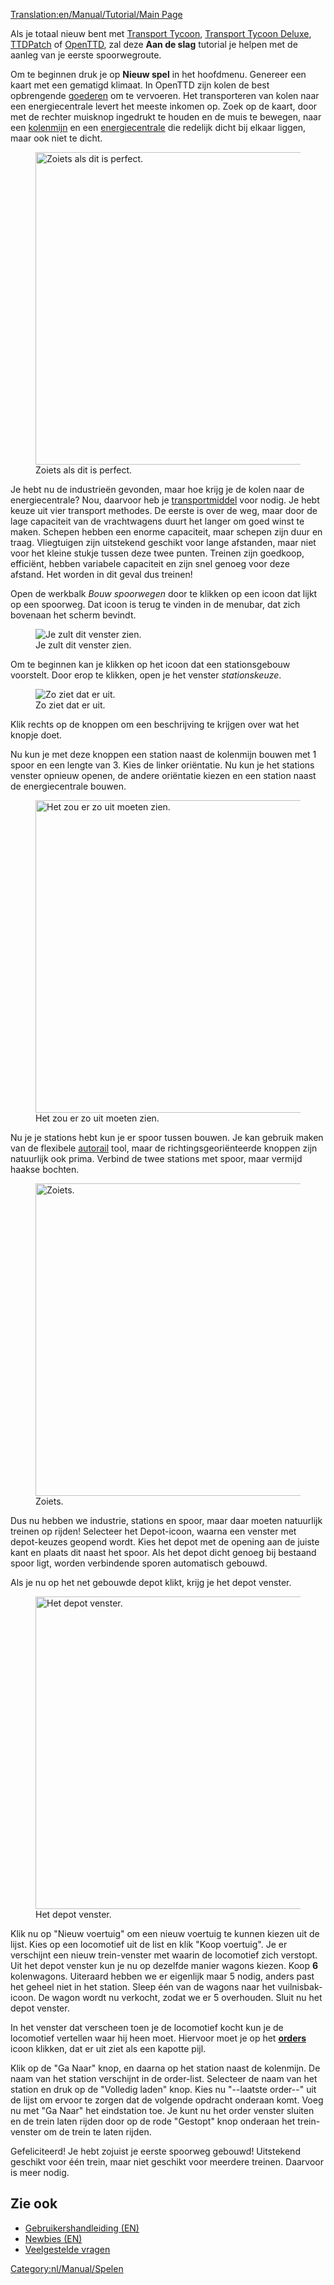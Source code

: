 [[Translation:en/Manual/Tutorial/Main Page]]
{{nl/Vertaling|en/Manual/Tutorial/Main Page|90}}
{{nl/Manual/Tutorial/Tutorial}}

Als je totaal nieuw bent met [[nl/Manual/Main Page|Transport Tycoon]], [[nl/Transport Tycoon Deluxe|Transport Tycoon Deluxe]], [[nl/Archive/OpenTTD/TTDPatch|TTDPatch]] of [[nl/Manual/Main Page|OpenTTD]], zal deze '''Aan de slag''' tutorial je helpen met de aanleg van je eerste spoorwegroute.

Om te beginnen druk je op '''Nieuw spel''' in het hoofdmenu. Genereer een kaart met een gematigd klimaat. In OpenTTD zijn kolen de best opbrengende [[nl/Manual/Base Set/Cargos/Goederen|goederen]] om te vervoeren. Het transporteren van kolen naar een energiecentrale levert het meeste inkomen op. Zoek op de kaart, door met de rechter muisknop ingedrukt te houden en de muis te bewegen, naar een [[nl/Manual/Base Set/Industries/Kolenmijn|kolenmijn]] en een [[nl/Manual/Base Set/Industries/Energiecentrale|energiecentrale]] die redelijk dicht bij elkaar liggen, maar ook niet te dicht.

[[File:en/Manual/Tutorial/Tutorial1.png|thumb|500px|center|Zoiets als dit is perfect.]]

Je hebt nu de industrieën gevonden, maar hoe krijg je de kolen naar de energiecentrale? Nou, daarvoor heb je [[nl/Transportmiddelen|transportmiddel]] voor nodig. Je hebt keuze uit vier transport methodes. De eerste is over de weg, maar door de lage capaciteit van de vrachtwagens duurt het langer om goed winst te maken. Schepen hebben een enorme capaciteit, maar schepen zijn duur en traag. Vliegtuigen zijn uitstekend geschikt voor lange afstanden, maar niet voor het kleine stukje tussen deze twee punten. Treinen zijn goedkoop, efficiënt, hebben variabele capaciteit en zijn snel genoeg voor deze afstand. Het worden in dit geval dus treinen!

Open de werkbalk ''Bouw spoorwegen'' door te klikken op een icoon dat lijkt op een spoorweg. Dat icoon is terug te vinden in de menubar, dat zich bovenaan het scherm bevindt.

[[File:nl/Manual/Bouw spoorwegen.png|center|Je zult dit venster zien.]]

Om te beginnen kan je klikken op het icoon dat een stationsgebouw voorstelt. Door erop te klikken, open je het venster ''stationskeuze''.

[[File:nl/Manual/Stationgui.png|center|frame|Zo ziet dat er uit.]]

Klik rechts op de knoppen om een beschrijving te krijgen over wat het knopje doet.

Nu kun je met deze knoppen een station naast de kolenmijn bouwen met 1 spoor en een lengte van 3. Kies de linker oriëntatie. Nu kun je het stations venster opnieuw openen, de andere oriëntatie kiezen en een station naast de energiecentrale bouwen.

[[File:en/Manual/Tutorial/Tutorial2.png|thumb|500px|center|Het zou er zo uit moeten zien.]]

Nu je je stations hebt kun je er spoor tussen bouwen. Je kan gebruik maken van de flexibele [[nl/Archive/Manual/Autorail|autorail]] tool, maar de richtingsgeoriënteerde knoppen zijn natuurlijk ook prima. Verbind de twee stations met spoor, maar vermijd haakse bochten.

[[File:en/Manual/Tutorial/Tutorial3.png|thumb|500px|center|Zoiets.]]

Dus nu hebben we industrie, stations en spoor, maar daar moeten natuurlijk treinen op rijden! Selecteer het Depot-icoon, waarna een venster met depot-keuzes geopend wordt. Kies het depot met de opening aan de juiste kant en plaats dit naast het spoor. Als het depot dicht genoeg bij bestaand spoor ligt, worden verbindende sporen automatisch gebouwd.

Als je nu op het net gebouwde depot klikt, krijg je het depot venster.

[[File:nl/Manual/Tutorial/Tutorial4.png|thumb|500px|center|Het depot venster.]]

Klik nu op "Nieuw voertuig" om een nieuw voertuig te kunnen kiezen uit de lijst. Kies op een locomotief uit de list en klik "Koop voertuig". Je er verschijnt een nieuw trein-venster met waarin de locomotief zich verstopt. Uit het depot venster kun je nu op dezelfde manier wagons kiezen. Koop '''6''' kolenwagons. Uiteraard hebben we er eigenlijk maar 5 nodig, anders past het geheel niet in het station. Sleep één van de wagons naar het vuilnisbak-icoon. De wagon wordt nu verkocht, zodat we er 5 overhouden. Sluit nu het depot venster.

In het venster dat verscheen toen je de locomotief kocht kun je de locomotief vertellen waar hij heen moet. Hiervoor moet je op het '''[[nl/Manual/Orders|orders]]''' icoon klikken, dat er uit ziet als een kapotte pijl.

Klik op de "Ga Naar" knop, en daarna op het station naast de kolenmijn. De naam van het station verschijnt in de order-list. Selecteer de naam van het station en druk op de "Volledig laden" knop. Kies nu "--laatste order--" uit de lijst om ervoor te zorgen dat de volgende opdracht onderaan komt. Voeg nu met "Ga Naar" het eindstation toe. Je kunt nu het order venster sluiten en de trein laten rijden door op de rode "Gestopt" knop onderaan het trein-venster om de trein te laten rijden.

Gefeliciteerd! Je hebt zojuist je eerste spoorweg gebouwd! Uitstekend geschikt voor één trein, maar niet geschikt voor meerdere treinen. Daarvoor is meer nodig.

==Zie ook==
*[[en/Manual/Main Page|Gebruikershandleiding (EN)]]
*[[en/Manual/Tutorial/Main Page|Newbies (EN)]]
*[[nl/Archive/Community/Veelgestelde vragen|Veelgestelde vragen]]

[[Category:nl/Manual/Spelen]]